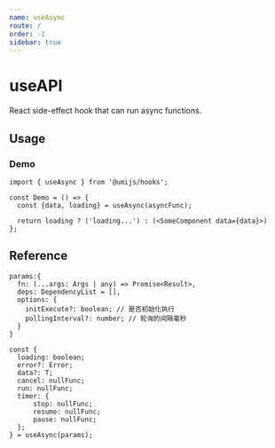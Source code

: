 ```yaml
---
name: useAsync
route: /
order: -1
sidebar: true
---
```


# useAPI

React side-effect hook that can run async functions.

## Usage

### Demo
```
import { useAsync } from '@umijs/hooks';

const Demo = () => {
  const {data, loading} = useAsync(asyncFunc);

  return loading ? ('loading...') : (<SomeComponent data={data}>)
};
```

## Reference

```
params:{
  fn: (...args: Args | any) => Promise<Result>,
  deps: DependencyList = [],
  options: {
    initExecute?: boolean; // 是否初始化执行
    pollingInterval?: number; // 轮询的间隔毫秒
  }
}

const {
  loading: boolean;
  error?: Error;
  data?: T;
  cancel: nullFunc;
  run: nullFunc;
  timer: {
      stop: nullFunc;
      resume: nullFunc;
      pause: nullFunc;
  };
} = useAsync(params);
```